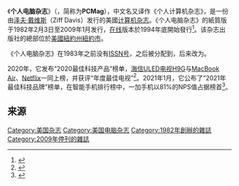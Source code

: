 {{Infobox magazine
| image_file = 
| editor     = 丹·科斯塔
| category   = [[計算機杂志|計算機杂志]]
| firstdate  = {{start date and age|1982|02|03|df=yes}}（紙質版）
| finaldate  = 2009年1月（紙質版）
| country    = {{USA}}
| based      = [[纽约州|纽约州]][[纽约市|纽约市]]
| language   = [[英文|英文]]
| website    = {{Official URL}}
| issn       = 0888-8507<!-- 這不是原 ISSN！-->
}}

《'''个人电脑杂志'''》（{{lang-en|PC Magazine}}，简称为'''PCMag'''），中文名又译作《个人计算机杂志》，是一份由[[泽夫·戴维斯|泽夫·戴维斯]]（Ziff Davis）发行的美國[[计算机杂志|计算机杂志]]。《个人电脑杂志》的紙質版于1982年2月3日至2009年1月发行，[[在线和离线|在线]]版本於1994年底開始發行<ref name="machrone19851126">{{cite magazine|author=Machrone, Bill|date=1985-11-26|title=Compatibility Wars—Here and Abroad|url=https://books.google.com/books?id=VUKL2rKYb8UC&lpg=PP1&pg=PA59#v=onepage&q&f=true|dead-url=no|magazine=PC Magazine|page=59|archive-url=https://web.archive.org/web/20200724161102/https://books.google.com/books?id=VUKL2rKYb8UC&lpg=PP1&pg=PA59#v=onepage&q&f=true|archive-date=2020-07-24|accessdate=29 October 2013}}</ref>。该杂志出版社的總部位於[[美國|美國]][[紐約州|紐約州]][[紐約市|紐約市]]。

《个人电脑杂志》在1983年之前没有[[國際標準期刊號|ISSN号]]，之后被分配到{{ISSN|0745-2500}}，后来改为{{ISSN|0888-8507}}。

2020年，它发布“2020最佳科技产品”榜单，[[海信ULED电视|海信ULED电视H9G]]与[[MacBook_Air|MacBook Air]]、[[Netflix|Netflix]]一同上榜，并获评“年度最佳电视”<ref>{{Cite news|url=http://tech.china.com.cn/roll/20201126/372276.shtml|title=美权威媒体PC Mag：海信ULED电视获评“2020最佳科技产品”_科技_中国网|accessdate=2021-12-14|archive-date=2021-12-14|archive-url=https://web.archive.org/web/20211214043412/http://tech.china.com.cn/roll/20201126/372276.shtml|dead-url=no}}</ref>。2021年1月，它公布了“2021年最佳科技品牌”榜单，在智能手机排行榜中，一加手机以81%的NPS值占据榜首<ref>{{Cite news|url=http://ex.chinadaily.com.cn/exchange/partners/82/rss/channel/cn/columns/sz8srm/stories/WS5ff6a11da3101e7ce973990c.html|title=一加三度斩获PC Mag最佳智能手机品牌奖|accessdate=2021-12-14|archive-date=2021-12-14|archive-url=https://web.archive.org/web/20211214043410/http://ex.chinadaily.com.cn/exchange/partners/82/rss/channel/cn/columns/sz8srm/stories/WS5ff6a11da3101e7ce973990c.html|dead-url=no}}</ref>。

== 来源 ==
{{Reflist}}

[[Category:美国杂志|Category:美国杂志]]
[[Category:美国电脑杂志|Category:美国电脑杂志]]
[[Category:1982年創辦的雜誌|Category:1982年創辦的雜誌]]
[[Category:2009年停刊的雜誌|Category:2009年停刊的雜誌]]